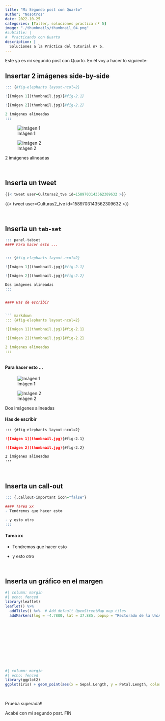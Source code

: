```yaml
---
title: "Mi Segundo post con Quarto"
author: "Nosotros"
date: 2022-10-25
categories: [Taller, soluciones practica nº 5]
image: "./thumbnails/thumbnail_04.png"
#subtitle: | 
#  Practicando con Quarto
description: |
  Soluciones a la Práctica del tutorial nº 5.
---
```


Este ya es mi segundo post con Quarto. En él voy a hacer lo siguiente:


## Insertar 2 imágenes side-by-side

```r

::: {#fig-elephants layout-ncol=2}

![Imágen 1](thumbnail.jpg){#fig-2.1}

![Imágen 2](thumbnail.jpg){#fig-2.2}

2 imágenes alineadas
:::
```


::: {#fig-elephants layout-ncol=2}

![Imágen 1](thumbnail.jpg){#fig-2.1}

![Imágen 2](thumbnail.jpg){#fig-2.2}

2 imágenes alineadas
:::

<br>


## Inserta un tweet


```r
{{< tweet user=Culturas2_tve id=1589703143562309632 >}}
```


{{< tweet user=Culturas2_tve id=1589703143562309632 >}}

<br>


## Inserta un `tab-set`

```r
::: panel-tabset
#### Para hacer esto ...


::: {#fig-elephants layout-ncol=2}

![Imágen 1](thumbnail.jpg){#fig-2.1}

![Imágen 2](thumbnail.jpg){#fig-2.2}

Dos imágenes alineadas
:::


#### Has de escribir


``` markdown
::: {#fig-elephants layout-ncol=2}

![Imágen 1](thumbnail.jpg){#fig-2.1}

![Imágen 2](thumbnail.jpg){#fig-2.2}

2 imágenes alineadas
:::
    
```


::: panel-tabset
#### Para hacer esto ...


::: {#fig-elephants layout-ncol=2}

![Imágen 1](thumbnail.jpg){#fig-2.1}

![Imágen 2](thumbnail.jpg){#fig-2.2}

Dos imágenes alineadas
:::


#### Has de escribir


``` markdown
::: {#fig-elephants layout-ncol=2}

![Imágen 1](thumbnail.jpg){#fig-2.1}

![Imágen 2](thumbnail.jpg){#fig-2.2}

2 imágenes alineadas
:::
```

:::


<br>


## Inserta un call-out

```r
::: {.callout-important icon="false"}

#### Tarea xx
- Tendremos que hacer esto 

- y esto otro
:::
```



::: {.callout-important icon="false"}

#### Tarea xx
- Tendremos que hacer esto 

- y esto otro
:::

<br>

## Inserta un gráfico en el margen

```r
#| column: margin
#| echo: fenced
library(leaflet)
leaflet() %>%
  addTiles() %>%  # Add default OpenStreetMap map tiles
  addMarkers(lng = -4.7880, lat = 37.885, popup = "Rectorado de la Universidad de Córdoba\n (Sede de las XII Jornadas de usuarios de R)")
```

<br><br><br><br><br><br><br><br>


```r
#| column: margin
#| echo: fenced
library(ggplot2)
ggplot(iris) + geom_point(aes(x = Sepal.Length, y = Petal.Length, color = Species))
```


<br>

Prueba superada!!


Acabé con mi segundo post. FIN
  